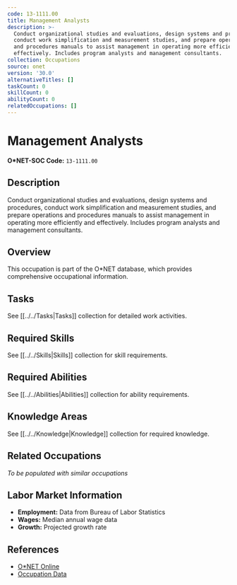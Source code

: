 ```yaml
---
code: 13-1111.00
title: Management Analysts
description: >-
  Conduct organizational studies and evaluations, design systems and procedures,
  conduct work simplification and measurement studies, and prepare operations
  and procedures manuals to assist management in operating more efficiently and
  effectively. Includes program analysts and management consultants.
collection: Occupations
source: onet
version: '30.0'
alternativeTitles: []
taskCount: 0
skillCount: 0
abilityCount: 0
relatedOccupations: []
---
```

# Management Analysts

**O*NET-SOC Code:** `13-1111.00`

## Description

Conduct organizational studies and evaluations, design systems and procedures, conduct work simplification and measurement studies, and prepare operations and procedures manuals to assist management in operating more efficiently and effectively. Includes program analysts and management consultants.

## Overview

This occupation is part of the O*NET database, which provides comprehensive occupational information.

## Tasks

See [[../../Tasks|Tasks]] collection for detailed work activities.

## Required Skills

See [[../../Skills|Skills]] collection for skill requirements.

## Required Abilities

See [[../../Abilities|Abilities]] collection for ability requirements.

## Knowledge Areas

See [[../../Knowledge|Knowledge]] collection for required knowledge.

## Related Occupations

*To be populated with similar occupations*

## Labor Market Information

- **Employment:** Data from Bureau of Labor Statistics
- **Wages:** Median annual wage data
- **Growth:** Projected growth rate

## References

- [O*NET Online](https://www.onetonline.org/link/summary/13-1111.00)
- [Occupation Data](https://www.onetcenter.org/)

